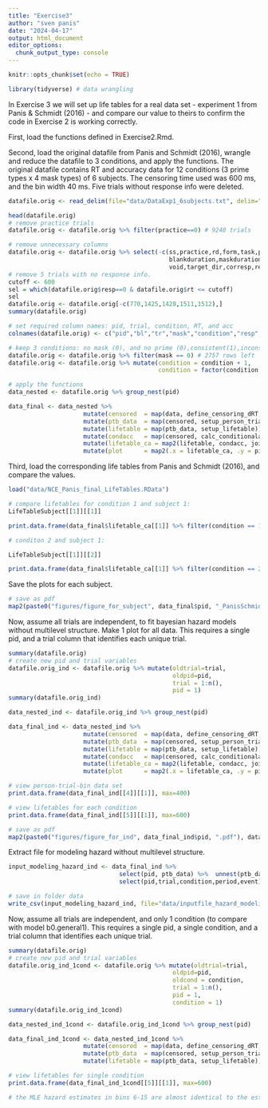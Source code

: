 ```yaml
---
title: "Exercise3"
author: "sven panis"
date: "2024-04-17"
output: html_document
editor_options: 
  chunk_output_type: console
---
```


```r
knitr::opts_chunk$set(echo = TRUE)
```

```r
library(tidyverse) # data wrangling
```

In Exercise 3 we will set up life tables for a real data set - experiment 1 from Panis & Schmidt (2016) - and compare our value to theirs to confirm the code in Exercise 2 is working correctly.

First, load the functions defined in Exercise2.Rmd.

Second, load the original datafile from Panis and Schmidt (2016), wrangle and reduce the datafile to 3 conditions, and apply the functions.
The original datafile contains RT and accuracy data for 12 conditions (3 prime types x 4 mask types) of 6 subjects. The censoring time used was 600 ms, and the bin width 40 ms.
Five trials without response info were deleted.

```r
datafile.orig <- read_delim(file="data/DataExp1_6subjects.txt", delim="\t",col_names=T)

head(datafile.orig)
# remove practice trials
datafile.orig <- datafile.orig %>% filter(practice==0) # 9240 trials

# remove unnecessary columns
datafile.orig <- datafile.orig %>% select(-c(ss,practice,rd,form,task,primeduration,
                                             blankduration,maskduration,targetduration,
                                             void,target_dir,corresp,resperr))
# remove 5 trials with no response info.
cutoff <- 600
sel = which(datafile.orig$resp==0 & datafile.orig$rt <= cutoff)
sel
datafile.orig <- datafile.orig[-c(770,1425,1428,1511,1512),]
summary(datafile.orig)

# set required column names: pid, trial, condition, RT, and acc
colnames(datafile.orig) <- c("pid","bl","tr","mask","condition","resp","acc","RT","trial")

# keep 3 conditions: no mask (0), and no prime (0),consistent(1),inconsistent prime(2) 
datafile.orig <- datafile.orig %>% filter(mask == 0) # 2757 rows left
datafile.orig <- datafile.orig %>% mutate(condition = condition + 1, 
                                          condition = factor(condition, levels = c(1,2,3)))

# apply the functions
data_nested <- datafile.orig %>% group_nest(pid)

data_final <- data_nested %>% 
                     mutate(censored  = map(data, define_censoring_dRT, 600, 40)) %>% # user input: censoring time, and bin width
                     mutate(ptb_data  = map(censored, setup_person_trial_bin)) %>%           # create person-trial-bin dataset
                     mutate(lifetable = map(ptb_data, setup_lifetable)) %>%                  # create life tables without ca
                     mutate(condacc   = map(censored, calc_conditionalaccuracy)) %>%         # calculate ca
                     mutate(lifetable_ca = map2(lifetable, condacc, join_lifetable_ca)) %>%  # create life tables with ca
                     mutate(plot      = map2(.x = lifetable_ca, .y = pid, plot_eha))         # create plots of info in life tables
```

Third, load the corresponding life tables from Panis and Schmidt (2016), and compare the values.

```r
load("data/NCE_Panis_final_LifeTables.RData")

# compare lifetables for condition 1 and subject 1:
LifeTableSubject[[1]][[1]]

print.data.frame(data_final$lifetable_ca[[1]] %>% filter(condition == 1))

# conditon 2 and subject 1:

LifeTableSubject[[1]][[2]]

print.data.frame(data_final$lifetable_ca[[1]] %>% filter(condition == 2))
```

Save the plots for each subject.

```r
# save as pdf
map2(paste0("figures/figure_for_subject", data_final$pid, "_PanisSchmidt.pdf"), data_final$plot, ggsave)
```

Now, assume all trials are independent, to fit bayesian hazard models without multilevel structure. Make 1 plot for all data.
This requires a single pid, and a trial column that identifies each unique trial.

```r
summary(datafile.orig)
# create new pid and trial variables
datafile.orig_ind <- datafile.orig %>% mutate(oldtrial=trial,
                                              oldpid=pid,
                                              trial = 1:n(),
                                              pid = 1)
summary(datafile.orig_ind)
```


```r
data_nested_ind <- datafile.orig_ind %>% group_nest(pid)

data_final_ind <- data_nested_ind %>% 
                     mutate(censored  = map(data, define_censoring_dRT, 600, 40)) %>% #3 user input: censoring time, and bin width
                     mutate(ptb_data  = map(censored, setup_person_trial_bin)) %>%           #4 create person-trial-bin dataset
                     mutate(lifetable = map(ptb_data, setup_lifetable)) %>%                  # create life tables without ca
                     mutate(condacc   = map(censored, calc_conditionalaccuracy)) %>%         # calculate ca
                     mutate(lifetable_ca = map2(lifetable, condacc, join_lifetable_ca)) %>%  # create life tables with ca
                     mutate(plot      = map2(.x = lifetable_ca, .y = pid, plot_eha))         # create plots of info in life tables
```

```r
# view person-trial-bin data set 
print.data.frame(data_final_ind[[4]][[1]], max=400) 

# view lifetables for each condition 
print.data.frame(data_final_ind[[5]][[1]], max=600)
```


```r
# save as pdf
map2(paste0("figures/figure_for_ind", data_final_ind$pid, ".pdf"), data_final_ind$plot, ggsave)
```

Extract file for modeling hazard without multilevel structure.

```r
input_modeling_hazard_ind <- data_final_ind %>% 
                               select(pid, ptb_data) %>%  unnest(ptb_data) %>%
                               select(pid,trial,condition,period,event)

# save in folder data
write_csv(input_modeling_hazard_ind, file="data/inputfile_hazard_modeling_ind.csv")
```

Now, assume all trials are independent, and only 1 condition (to compare with model b0.general1).
This requires a single pid, a single condition, and a trial column that identifies each unique trial.

```r
summary(datafile.orig)
# create new pid and trial variables
datafile.orig_ind_1cond <- datafile.orig %>% mutate(oldtrial=trial,
                                              oldpid=pid,
                                              oldcond = condition,
                                              trial = 1:n(),
                                              pid = 1,
                                              condition = 1)
summary(datafile.orig_ind_1cond)
```

```r
data_nested_ind_1cond <- datafile.orig_ind_1cond %>% group_nest(pid)

data_final_ind_1cond <- data_nested_ind_1cond %>% 
                     mutate(censored  = map(data, define_censoring_dRT, 600, 40)) %>% #3 user input: censoring time, and bin width
                     mutate(ptb_data  = map(censored, setup_person_trial_bin)) %>%    #4 create person-trial-bin dataset
                     mutate(lifetable = map(ptb_data, setup_lifetable)) 
```

```r
# view lifetables for single condition 
print.data.frame(data_final_ind_1cond[[5]][[1]], max=600)

# the MLE hazard estimates in bins 6-15 are almost identical to the estimates of "fixef(b0.general1) %>% inv_logit()", as expected.
```
